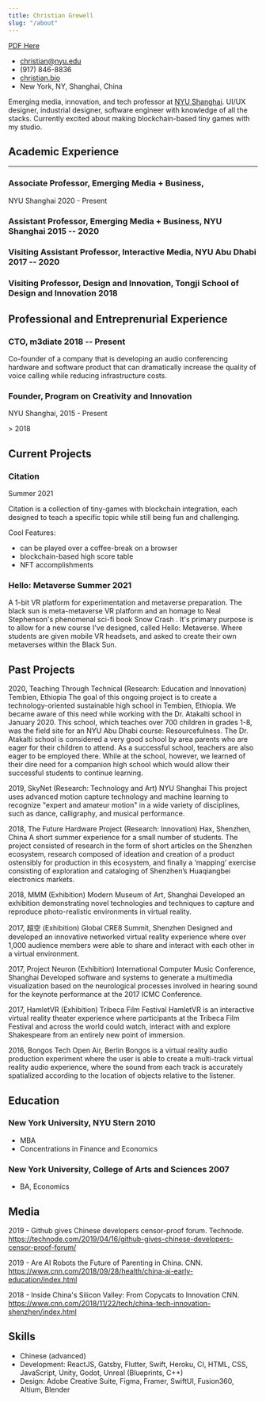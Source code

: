 ```yaml
---
title: Christian Grewell
slug: "/about"
---
```


[PDF Here](./resume.pdf)

<!-- The unordered list immediately after the h1 will be formatted on a single
line. It is intended to be used for contact details -->
- <christian@nyu.edu>
- (917) 846-8836
- [christian.bio](http://christian.bio)
- New York, NY, Shanghai, China

<!-- The paragraph after the h1 and ul and before the first h2 is optional. It
is intended to be used for a short summary. -->
Emerging media, innovation, and tech professor at [NYU Shanghai](shanghai.nyu.edu). UI/UX designer, industrial designer, software engineer with knowledge of all the stacks. Currently excited about making blockchain-based tiny games with my studio.

## Academic Experience
---
<!-- You have to wrap the "left" and "right" half of these headings in spans by
hand -->
### Associate Professor, Emerging Media + Business, 
<p>NYU Shanghai 2020 - Present </p>

### <span>Assistant Professor, Emerging Media + Business, NYU Shanghai</span> <span>2015 -- 2020</span>

### <span>Visiting Assistant Professor, Interactive Media, NYU Abu Dhabi</span> <span>2017 -- 2020</span>

### <span>Visiting Professor, Design and Innovation, Tongji School of Design and Innovation</span> <span>2018</span>

## Professional and Entreprenurial Experience
<!-- You have to wrap the "left" and "right" half of these headings in spans by
hand -->
### <span>CTO, m3diate</span> <span> 2018 -- Present </span>
Co-founder of a company that is developing an audio conferencing hardware and software product that can dramatically increase the quality of voice calling while reducing infrastructure costs. 


### Founder, Program on Creativity and Innovation
<p>NYU Shanghai, 2015 - Present </p>> 2018

## Current Projects

### <span>Citation</span> 
<p>Summer 2021</p>
Citation is a collection of tiny-games with blockchain integration, each designed to teach a specific topic while still being fun and challenging. 

Cool Features:

- can be played over a coffee-break on a browser
- blockchain-based high score table
- NFT accomplishments

### <span>Hello: Metaverse</span> <span>Summer 2021</span>
A 1-bit VR platform for experimentation and metaverse preparation.
The black sun is meta-metaverse VR platform and an homage to Neal Stephenson's phenomenal sci-fi book Snow Crash . It's primary purpose is to allow for a new course I've designed, called Hello: Metaverse. Where students are given mobile VR headsets, and asked to create their own metaverses within the Black Sun.

## Past Projects
2020, Teaching Through Technical (Research: Education and Innovation)
Tembien, Ethiopia
The goal of this ongoing project is to create a technology-oriented sustainable high school in Tembien, Ethiopia.  We became aware of this need while working with the Dr. Atakalti school in January 2020.  This school, which teaches over 700 children in grades 1-8, was the field site for an NYU Abu Dhabi course: Resourcefulness.  The Dr. Atakalti school is considered a very good school by area parents who are eager for their children to attend. As a successful school, teachers are also eager to be employed there.  While at the school, however, we learned of their dire need for a companion high school which would allow their successful students to continue learning.  

2019, SkyNet (Research: Technology and Art)
NYU Shanghai
This project uses advanced motion capture technology and machine learning to recognize "expert and amateur motion" in a wide variety of disciplines, such as dance, calligraphy, and musical performance. 

2018, The Future Hardware Project (Research: Innovation)
Hax, Shenzhen, China
A short summer experience for a small number of students. The project consisted of research in the form of short articles on the Shenzhen ecosystem, research composed of ideation and creation of a product ostensibly for production in this ecosystem, and finally a ‘mapping’ exercise consisting of exploration and cataloging of Shenzhen’s Huaqiangbei electronics markets. 

2018, MMM (Exhibition)
Modern Museum of Art, Shanghai
Developed an exhibition demonstrating novel technologies and techniques to capture and reproduce photo-realistic environments in virtual reality.


2017, 超空 (Exhibition)
Global CRE8 Summit, Shenzhen
Designed and developed an innovative networked virtual reality experience where over 1,000 audience members were able to share and interact with each other in a virtual environment. 

2017, Project Neuron (Exhibition)
International Computer Music Conference, Shanghai
Developed software and systems to generate a multimedia visualization based on the neurological processes involved in hearing sound for the keynote performance at the 2017 ICMC Conference.

2017, HamletVR (Exhibition)
Tribeca Film Festival
HamletVR is an interactive virtual reality theater experience where participants at the Tribeca Film Festival and across the world could watch, interact with and explore Shakespeare from an entirely new point of immersion. 

2016, Bongos
Tech Open Air, Berlin
Bongos is a virtual reality audio production experiment where the user is able to create a multi-track virtual reality audio experience, where the sound from each track is accurately spatialized according to the location of objects relative to the listener. 


## Education

### <span>New York University, NYU Stern</span> <span>2010</span>

  - MBA
  - Concentrations in Finance and Economics

### <span>New York University, College of Arts and Sciences</span> <span>2007</span>

  - BA, Economics

## Media
2019 - Github gives Chinese developers censor-proof forum. Technode. https://technode.com/2019/04/16/github-gives-chinese-developers-censor-proof-forum/

2019 - Are AI Robots the Future of Parenting in China. CNN. https://www.cnn.com/2018/09/28/health/china-ai-early-education/index.html

2018 - Inside China's Silicon Valley: From Copycats to Innovation
CNN. https://www.cnn.com/2018/11/22/tech/china-tech-innovation-shenzhen/index.html

## Skills
 - Chinese (advanced)
 - Development: ReactJS, Gatsby, Flutter, Swift, Heroku, CI, HTML, CSS, JavaScript, Unity, Godot, Unreal (Blueprints, C++)
 - Design: Adobe Creative Suite, Figma, Framer, SwiftUI, Fusion360, Altium, Blender
